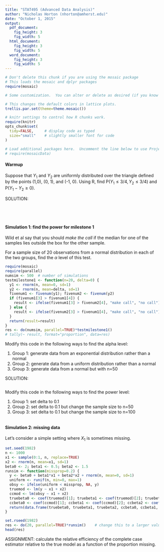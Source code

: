```yaml
---
title: "STAT495 (Advanced Data Analysis)"
author: "Nicholas Horton (nhorton@amherst.edu)"
date: "October 1, 2015"
output:
  pdf_document:
    fig_height: 3
    fig_width: 5
  html_document:
    fig_height: 3
    fig_width: 5
  word_document:
    fig_height: 3
    fig_width: 5
---
```



```r
# Don't delete this chunk if you are using the mosaic package
# This loads the mosaic and dplyr packages
require(mosaic)
```

```r
# Some customization.  You can alter or delete as desired (if you know what you are doing).

# This changes the default colors in lattice plots.
trellis.par.set(theme=theme.mosaic())  

# knitr settings to control how R chunks work.
require(knitr)
opts_chunk$set(
  tidy=FALSE,     # display code as typed
  size="small"    # slightly smaller font for code
)
```

```r
# Load additional packages here.  Uncomment the line below to use Project MOSAIC data sets.
# require(mosaicData)   
```

#### Warmup

Suppose that $Y_1$ and $Y_2$ are uniformly distributed over the triangle defined by the points (1,0), (0, 1), and (-1, 0).  Using R, find P($Y_1 \leq 3/4, Y_2 \leq 3/4)$ and P($Y_1 - Y_2 \geq 0$).  

SOLUTION:

```




```

#### Simulation 1: find the power for milestone 1 

Wild et al say that you should *make the call* if the median for one of the samples lies outside the box for the other sample.

For a sample size of 20 observations from a normal distribution in each of the two groups, find the $\alpha$ level of this test.


```r
require(mosaic)
require(parallel)
numsim <- 500  # number of simulations
testmilestone1 <- function(n=20, delta=0) {
  y1 <- rnorm(n, mean=0, sd=1)
  y2 <- rnorm(n, mean=delta, sd=1)
  fivenum1 <- fivenum(y1); fivenum2 <- fivenum(y2)
  if (fivenum1[3] > fivenum1[4]) {
    result <- ifelse(fivenum1[3] > fivenum2[4], "make call", "no call")
  } else {
    result <- ifelse(fivenum2[3] > fivenum1[4], "make call", "no call")
  }
  return(result=result)
}
res <- do(numsim, parallel=TRUE)*testmilestone1()
# tally(~ result, format="proportion", data=res)
```

Modify this code in the following ways to find the alpha level:

1. Group 1: generate data from an exponential distribution rather than a normal
2. Group 2: generate data from a uniform distribution rather than a normal
3. Group 3: generate data from a normal but with n=50

SOLUTION:

```r


```

Modify this code in the following ways to find the power level:

1. Group 1: set delta to 0.1
2. Group 2: set delta to 0.1 but change the sample size to n=50
3. Group 3: set delta to 0.1 but change the sample size to n=100

```r


```


#### Simulation 2: missing data

Let's consider a simple setting where $X_1$ is sometimes missing.
```r
set.seed(1982)
n <- 1000
x1 <- sample(0:1, n, replace=TRUE)
x2 <- rnorm(n, mean=x1, sd=1)
beta0 <- 2; beta1 <- 0.5; beta2 <- 1.5
runsim <- function(missprop=0.2) {
  y <- beta0 + beta1*x1 + beta2*x2 + rnorm(n, mean=0, sd=1)
  uniform <- runif(n, min=0, max=1)
  obsy <- ifelse(uniform < missprop, NA, y)
  truemod <- lm(y ~ x1 + x2)
  ccmod <- lm(obsy ~ x1 + x2)
  truebeta0 <- coef(truemod)[1]; truebeta1 <- coef(truemod)[2]; truebeta2 <- coef(truemod)[3]
  ccbeta0 <- coef(ccmod)[1]; ccbeta1 <- coef(ccmod)[2]; ccbeta2 <- coef(ccmod)[3]
  return(data.frame(truebeta0, truebeta1, truebeta2, ccbeta0, ccbeta1, ccbeta2))
}
```

```r
set.rseed(1982)
res <- do(20, parallel=TRUE)*runsim()    # change this to a larger value!
head(res)
```

ASSIGNMENT: calculate the relative efficiency of the complete case estimator relative to the true model as a function of the proportion missing.



